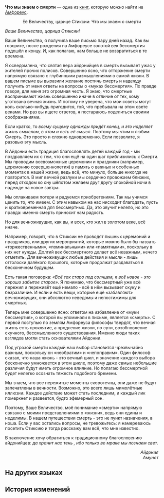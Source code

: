 {{Книга Инфобокс
|id           = 522
|Название     = 
|Изображение  = Предмет Что мы знаем о смерти.png
|Мир          = Амфореус
|Томов        = 1
|Автор        = <!--нужно добавить-->
|Описание     = Ответ Амунет царице Стиксии. Условия и время, при которых письмо было написано, не установлены.
|Том1         = {{tx}}
|Источник1    = {{tx|Отсутствует источник}}
|Персонажи    = 
|Фракции      = 
}}
'''Что мы знаем о смерти''' — одна из [[Книги|книг]], которую можно найти на [[Амфореус]].
<!--
==Получение==
<gallery>
Книга НАЗВАНИЕ.png|НАЗВАНИЕ
Локация НАЗВАНИЕ.png|Расположение на карте. Ближайший пространственный якорь «[[НАЗВАНИЕ]]»
</gallery>
-->
<div align="center">Её Величеству, царице Стиксии: Что мы знаем о смерти</div>

''Ваше Величество, царица Стиксии!''

Ваше Величество, я получила ваше письмо пару дней назад. Как вы говорите, после рождения {{Rubi|Танатос|титан смерти}} на Амфореусе золотой век бессмертия подошёл к концу. И, как полагаю, нам больше не возвратиться в те времена.

Я осведомлена, что святая вера айдонийцев в смерть вызывает ужас у жителей прочих полисов. Совершенно ясно, что отторжение смерти напрямую связано с глубинными размышлениями о самой жизни. В вашем письме вы выразили желание постичь смерть и надежду получить от меня ответы на вопросы о «муках бессмертия». По правде говоря, для меня это огромная честь. Я знаю, что смертные воспринимают жизнь совершенно иначе в отличие от тех, кому уготована вечная жизнь. И потому не уверена, что мои советы могут коль сколько-нибудь пригодится, той, что пребывала на этом свете веками. Но раз вы ищете ответов, я постараюсь поделиться своими соображениями.

Если кратко, то ''всему сущему однажды придёт конец, и это наделяет жизнь смыслом, в этом и есть её смысл''. Поэтому мы чтим и любим Смерть. Это просто и сложно одновременно. Если позволите, я разовью эту мысль.

В Айдонии есть традиция благословлять детей каждый год - мы поздравляем их с тем, что они ещё на один шаг приблизились к Смерти. Мы проводим всевозможные церемонии и праздники (например, церемонию совершеннолетия) в память о важных и особенных моментах в нашей жизни, ведь всё, что минуло, больше никогда не повторится. В миг вечной разлуки мы сердечно провожаем близких, перед отходом ко сну шёпотом желаем друг другу спокойной ночи в надежде на новое завтра.

Мы оплакиваем потери и радуемся приобретениям. Так мы учимся ценить то, что имеем. С этим навыком на нас нисходит благодать, пусть и кратковременная для бессмертных. Да, это звучит нелепо, но это правда: именно смерть приносит нам радость.

Но для вечноживущих, как вы, и всех, кто жил в золотом веке, всё иначе.

Например, говорят, что в Стиксии не проводят пышных церемоний и праздников, или других мероприятий, которые можно было бы назвать «торжественными», «поминальными» или «памятными», поскольку в них нет нужды. Долгий век бессмертного делает всё неважным, нечего отметить. Для вечноживущих любые действия и мысли - лишь отголоски далёкого прошлого, которые продолжат раздаваться в бесконечном будущем.

Есть такая поговорка: ''«Всё так старо под солнцем, и всё новое - это хорошо забытое старое»''. Я понимаю, что бессмертный уже всё пережил и переживёт ещё немало - всё в нём вызывает скуку и безразличие. И если и есть вещи, которые ещё «забавляют» вечноживущих, они абсолютно неведомы и непостижимы для смертных.

Теперь мне совершенно ясно: ответом на избавление от «муки бессмертия», о которой вы упоминали в письме, является «смерть». С первой поступью {{Rubi|Танатос|титан смерти}} по землям Амфореуса философы твердят, что вечная жизнь есть проклятие, а продление жизни, по сути, возобновление скучного, бессмысленного существования. Именно люди таких взглядов могли стать основателями Айдонии.

Под угрозой смерти каждый наш выбор становится чрезвычайно важным, поскольку он «необратим» и «непоправим». Один философ сказал, что наша жизнь - это вечный цикл, и значение каждого выбора бесконечно умножается в этом цикле, поэтому даже самые небольшие различия будут иметь огромное влияние. Но полагаю бессмертной будет нелегко осознать тяжесть подобного бремени.

Мы знаем, что все пережитые моменты скоротечны, они даже не будут запечатлены в вечности. Возможно, это всего лишь мимолётные иллюзии. Каждое действие может стать последним, и каждый лик померкнет и развеется, будто эфемерный сон.

Поэтому, Ваше Величество, моё понимание «смерти» напрямую связано с моими представлениями о «жизни», ведь они едины и неделимы. В нашем путешествии смерть - это не пункт назначения, а ноша. Если у вас остались вопросы, не тревожьтесь: я намереваюсь посетить Стиксию и тогда расскажу вам всё, что мне известно.

В заключение хочу обратиться к традиционному благословению айдонийцев: ''да хранит нас тень {{Rubi|Танатос|титан смерти}}, ибо только во мраке мы познаем свет''.


<div align="right">''Айдония''<br />
''Амунет''</div>

==На других языках==
{{На других языках
|en   = What We Know About Death
|zhs  = 关于死亡我们知道什么
|zht  = 關於死亡我們知道什麼
|ja   = 死についてわかっていること
|ko   = 죽음에 관해 우리가 알고 있는 것
|es   = ¿Qué sabemos de la muerte?
|fr   = Ce que nous savons de la mort
|ru   = Что мы знаем о смерти
|th   = สิ่งที่พวกเรารู้ เกี่ยวกับความตาย
|vi   = Chúng Ta Biết Gì Về Cái chết
|de   = Was wissen wir über den Tod?
|id   = Apa yang Kita Ketahui Tentang Kematian
|pt   = O que Sabemos Sobre a Morte
}}

==История изменений==
{{История изменений|3.2}}